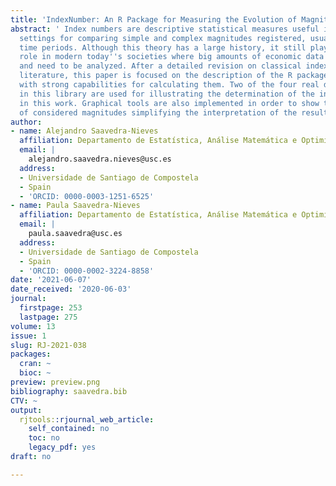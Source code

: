```yaml
---
title: 'IndexNumber: An R Package for Measuring the Evolution of Magnitudes'
abstract: ' Index numbers are descriptive statistical measures useful in economic
  settings for comparing simple and complex magnitudes registered, usually in two
  time periods. Although this theory has a large history, it still plays an important
  role in modern today''s societies where big amounts of economic data are available
  and need to be analyzed. After a detailed revision on classical index numbers in
  literature, this paper is focused on the description of the R package [IndexNumber](https://CRAN.R-project.org/package=IndexNumber)
  with strong capabilities for calculating them. Two of the four real data sets contained
  in this library are used for illustrating the determination of the index numbers
  in this work. Graphical tools are also implemented in order to show the time evolution
  of considered magnitudes simplifying the interpretation of the results. '
author:
- name: Alejandro Saavedra-Nieves
  affiliation: Departamento de Estatística, Análise Matemática e Optimización
  email: |
    alejandro.saavedra.nieves@usc.es
  address:
  - Universidade de Santiago de Compostela
  - Spain
  - 'ORCID: 0000-0003-1251-6525'
- name: Paula Saavedra-Nieves
  affiliation: Departamento de Estatística, Análise Matemática e Optimización
  email: |
    paula.saavedra@usc.es
  address:
  - Universidade de Santiago de Compostela
  - Spain
  - 'ORCID: 0000-0002-3224-8858'
date: '2021-06-07'
date_received: '2020-06-03'
journal:
  firstpage: 253
  lastpage: 275
volume: 13
issue: 1
slug: RJ-2021-038
packages:
  cran: ~
  bioc: ~
preview: preview.png
bibliography: saavedra.bib
CTV: ~
output:
  rjtools::rjournal_web_article:
    self_contained: no
    toc: no
    legacy_pdf: yes
draft: no

---
```

